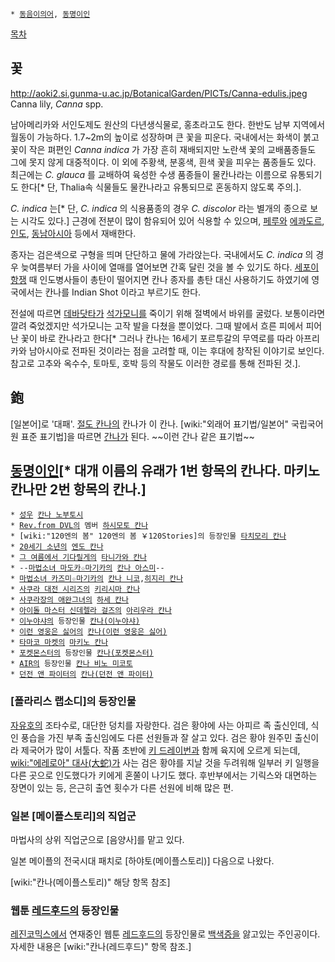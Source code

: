  * [[동음이의어]], [[동명이인]]
[[목차]]
== 꽃 ==
http://aoki2.si.gunma-u.ac.jp/BotanicalGarden/PICTs/Canna-edulis.jpeg
Canna lily, ''Canna'' spp.

남아메리카와 서인도제도 원산의 다년생식물로, 홍초라고도 한다. 한반도 남부 지역에서 월동이 가능하다. 1.7~2m의 높이로 성장하며 큰 꽃을 피운다. 국내에서는 화색이 붉고 꽃이 작은 펴편인 ''Canna indica'' 가 가장 흔히 재배되지만 노란색 꽃의 교배품종들도 그에 못지 않게 대중적이다. 이 외에 주황색, 분홍색, 흰색 꽃을 피우는 품종들도 있다. 최근에는 ''C. glauca'' 를 교배하여 육성한 수생 품종들이 물칸나라는 이름으로 유통되기도 한다[* 단, Thalia속 식물들도 물칸나라고 유통되므로 혼동하지 않도록 주의.].

''C. indica'' 는[* 단, ''C. indica'' 의 식용품종의 경우 ''C. discolor'' 라는 별개의 종으로 보는 시각도 있다.] 근경에 전분이 많이 함유되어 있어 식용할 수 있으며, [[페루]]와 [[에콰도르]], [[인도]], [[동남아시아]] 등에서 재배한다.

종자는 검은색으로 구형을 띄며 단단하고 물에 가라앉는다. 국내에서도 ''C. indica'' 의 경우 늦여름부터 가을 사이에 열매를 열어보면 간혹 달린 것을 볼 수 있기도 하다. [[세포이 항쟁]] 때 인도병사들이 총탄이 떨어지면 칸나 종자를 총탄 대신 사용하기도 하였기에 영국에서는 칸나를 Indian Shot 이라고 부르기도 한다.

전설에 따르면 [[데바닷타]]가 [[석가모니]]를 죽이기 위해 절벽에서 바위를 굴렀다. 보통이라면 깔려 죽었겠지만 석가모니는 고작 발을 다쳤을 뿐이었다. 그때 발에서 흐른 피에서 피어난 꽃이 바로 칸나라고 한다[* 그러나 칸나는 16세기 포르투갈의 무역로를 따라 아프리카와 남아시아로 전파된 것이라는 점을 고려할 때, 이는 후대에 창작된 이야기로 보인다. 참고로 고추와 옥수수, 토마토, 호박 등의 작물도 이러한 경로를 통해 전파된 것.].

== 鉋 ==
[일본어]로 '대패'. [[절도 칸나]]의 칸나가 이 칸나. [wiki:"외래어 표기법/일본어" 국립국어원 표준 표기법]을 따르면 [[간나]]가 된다. ~~이런 간나 같은 표기법~~

== [[동명이인]][* 대개 이름의 유래가 1번 항목의 칸나다. 마키노 칸나만 2번 항목의 칸나.] ==
 * [[성우]] [[칸나 노부토시]]
 * [[Rev.from DVL]]의 멤버 [[하시모토 칸나]]
 * [wiki:"120엔의 봄" 120엔의 봄 ￥120Stories]의 등장인물 [[타치모리 칸나]]
 * [[20세기 소년]]의 [[엔도 칸나]]
 * [[그 여름에서 기다릴게]]의 [[타니가와 칸나]]
 * --[[마법소녀 마도카☆마기카]]의 [[칸나 아스미]]--
 * [[마법소녀 카즈미☆마기카]]의 [[칸나 니코]],[[히지리 칸나]]
 * [[사쿠라 대전 시리즈]]의 [[키리시마 칸나]]
 * [[사쿠라장의 애완그녀]]의 [[하세 칸나]]
 * [[아이돌 마스터 신데렐라 걸즈]]의 [[아리우라 칸나]]
 * [[이누야샤]]의 등장인물 [[칸나(이누야샤)]]
 * [[이런 영웅은 싫어]]의 [[칸나(이런 영웅은 싫어)]]
 * [[타마코 마켓]]의 [[마키노 칸나]]
 * [[포켓몬스터]]의 등장인물 [[칸나(포켓몬스터)]]
 * [[AIR]]의 등장인물 [[칸나 비노 미코토]]
 * [[던전 앤 파이터]]의 [[칸나(던전 앤 파이터)]]

=== [폴라리스 랩소디]의 등장인물 ===
[[자유]]호의 조타수로, 대단한 덩치를 자랑한다. 검은 황야에 사는 아피르 족 출신인데, 식인 풍습을 가진 부족 출신임에도 다른 선원들과 잘 살고 있다. 검은 황야 원주민 출신이라 제국어가 많이 서툴다. 작품 초반에 [[키 드레이번]]과 함께 육지에 오르게 되는데, [[wiki:"에레로아" 대사(大蛇)]]가 사는 검은 황야를 지날 것을 두려워해 일부러 키 일행을 다른 곳으로 인도했다가 키에게 혼쭐이 나기도 했다. 후반부에서는 기릭스와 대면하는 장면이 있는 등, 은근히 출연 횟수가 다른 선원에 비해 많은 편.

=== 일본 [메이플스토리]의 직업군 ===
마법사의 상위 직업군으로 [음양사]를 맡고 있다.

일본 메이플의 전국시대 패치로 [하야토(메이플스토리)] 다음으로 나왔다.

[wiki:"칸나(메이플스토리)" 해당 항목 참조]

=== 웹툰 [[레드후드]]의 등장인물 ===
[[레진코믹스]]에서 연재중인 웹툰 [[레드후드]]의 등장인물로 [[백색증]]을 앓고있는 주인공이다.
자세한 내용은 [wiki:"칸나(레드후드)" 항목 참조.]



